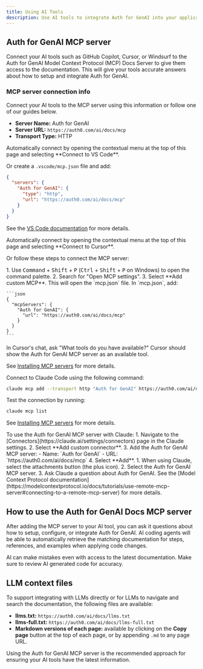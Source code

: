 ```yaml
---
title: Using AI Tools
description: Use AI tools to integrate Auth for GenAI into your application.
---
```


## Auth for GenAI MCP server
Connect your AI tools such as GitHub Copilot, Cursor, or Windsurf to the Auth for GenAI Model Context Protocol (MCP) Docs Server to give them access to the documentation.
This will give your tools accurate answers about how to setup and integrate Auth for GenAI.

### MCP server connection info
Connect your AI tools to the MCP server using this information or follow one of our guides below.

- **Server Name:** Auth for GenAI
- **Server URL:** `https://auth0.com/ai/docs/mcp`
- **Transport Type:** HTTP


<Tabs>
<Tab title="VS Code">
<Tip>Automatically connect by opening the contextual menu at the top of this page and selecting **Connect to VS Code**.</Tip>

Or create a `.vscode/mcp.json` file and add:

```json
{
  "servers": {
    "Auth for GenAI": {
      "type": "http",
      "url": "https://auth0.com/ai/docs/mcp"
    }
  }
}
```

See the [VS Code documentation](https://code.visualstudio.com/docs/copilot/chat/mcp-servers) for more details.
</Tab>

<Tab title="Cursor">
<Tip>Automatically connect by opening the contextual menu at the top of this page and selecting **Connect to Cursor**.</Tip>

Or follow these steps to connect the MCP server:

<Steps>
  <Step title="Open MCP settings">
    1. Use <kbd>Command</kbd> + <kbd>Shift</kbd> + <kbd>P</kbd> (<kbd>Ctrl</kbd> + <kbd>Shift</kbd> + <kbd>P</kbd> on Windows) to open the command palette.
    2. Search for "Open MCP settings".
    3. Select **Add custom MCP**. This will open the `mcp.json` file.
  </Step>
  <Step title="Configure the Auth for GenAI MCP server">
    In `mcp.json`, add:

    ```json
    {
      "mcpServers": {
        "Auth for GenAI": {
          "url": "https://auth0.com/ai/docs/mcp"
        }
      }
    }
    ```
  </Step>
  <Step title="Test the connection">
    In Cursor's chat, ask "What tools do you have available?" Cursor should show the Auth for GenAI MCP server as an available tool.
  </Step>
</Steps>

See [Installing MCP servers](https://docs.cursor.com/en/context/mcp#installing-mcp-servers) for more details.
</Tab>

<Tab title="Claude Code">
Connect to Claude Code using the following command:

```bash
claude mcp add --transport http "Auth for GenAI" https://auth0.com/ai/docs/mcp
```

Test the connection by running:

```bash
claude mcp list
```

See [Installing MCP servers](https://docs.anthropic.com/en/docs/claude-code/mcp#installing-mcp-servers) for more details.
</Tab>

<Tab title="Claude">
To use the Auth for GenAI MCP server with Claude:
<Steps>
  <Step title="Add the Auth for GenAI MCP server to Claude">
    1. Navigate to the [Connectors](https://claude.ai/settings/connectors) page in the Claude settings. 
    2. Select **Add custom connector**.
    3. Add the Auth for GenAI MCP server:
      - Name: `Auth for GenAI`
      - URL: `https://auth0.com/ai/docs/mcp`
    4. Select **Add**.
  </Step>
  <Step title="Access the MCP server in your chat">
    1. When using Claude, select the attachments button (the plus icon).
    2. Select the Auth for GenAI MCP server.
    3. Ask Claude a question about Auth for GenAI.
  </Step>
</Steps>
See the [Model Context Protocol documentation](https://modelcontextprotocol.io/docs/tutorials/use-remote-mcp-server#connecting-to-a-remote-mcp-server) for more details.
</Tab>
</Tabs>


## How to use the Auth for GenAI Docs MCP server
After adding the MCP server to your AI tool, you can ask it questions about how to setup, configure, or integrate Auth for GenAI. AI coding agents will be able to automatically retrieve the matching documentation for steps, references, and examples when applying code changes. 


<Note>AI can make mistakes even with access to the latest documentation. Make sure to review AI generated code for accuracy.</Note>

## LLM context files
To support integrating with LLMs directly or for LLMs to navigate and search the documentation, the following files are available:

- **llms.txt:** `https://auth0.com/ai/docs/llms.txt`
- **llms-full.txt:** `https://auth0.com/ai/docs/llms-full.txt`
- **Markdown versions of each page:** available by clicking on the **Copy page** button at the top of each page, or by appending `.md` to any page URL.

Using the Auth for GenAI MCP server is the recommended approach for ensuring your AI tools have the latest information.